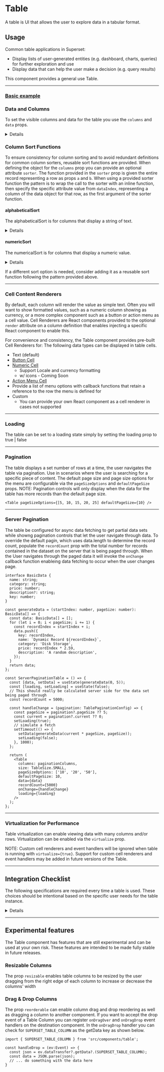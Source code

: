 
<Meta title="Design System/Components/Table/Overview" />

# Table

A table is UI that allows the user to explore data in a tabular format.

## Usage

Common table applications in Superset:

- Display lists of user-generated entities (e.g. dashboard, charts, queries) for further exploration and use
- Display data that can help the user make a decision (e.g. query results)

This component provides a general use Table.

---

### [Basic example](./?path=/docs/design-system-components-table-examples--basic)

<Story id="design-system-components-table-examples--basic" />

### Data and Columns

To set the visible columns and data for the table you use the `columns` and `data` props.

<details>

The basic table example for the `columns` prop is:

```
const basicColumns: = [
  {
    title: 'Name',
    dataIndex: 'name',
    key: 'name',
    width: 150,
    sorter: (a: BasicData, b: BasicData) =>
      alphabeticalSort('name', a, b),
  },
  {
    title: 'Category',
    dataIndex: 'category',
    key: 'category',
    sorter: (a: BasicData, b: BasicData) =>
      alphabeticalSort('category', a, b),
  },
  {
    title: 'Price',
    dataIndex: 'price',
    key: 'price',
    sorter: (a: BasicData, b: BasicData) =>
      numericalSort('price', a, b),
  },
  {
    title: 'Description',
    dataIndex: 'description',
    key: 'description',
  },
];
```

The data prop is:

```
const basicData: = [
  {
    key: 1,
    name: 'Floppy Disk 10 pack',
    category: 'Disk Storage',
    price: '9.99'
    description: 'A real blast from the past',
  },
  {
    key: 2,
    name: 'DVD 100 pack',
    category: 'Optical Storage',
    price: '27.99'
    description: 'Still pretty ancient',
  },
  {
    key: 3,
    name: '128 GB SSD',
    category: 'Hardrive',
    price: '49.99'
    description: 'Reliable and fast data storage',
  },
];
```

</details>

### Column Sort Functions

To ensure consistency for column sorting and to avoid redundant definitions for common column sorters, reusable sort functions are provided.
When defining the object for the `columns` prop you can provide an optional attribute `sorter`.
The function provided in the `sorter` prop is given the entire record representing a row as props `a` and `b`.
When using a provided sorter function the pattern is to wrap the call to the sorter with an inline function, then specify the specific attribute value from `dataIndex`, representing a column
of the data object for that row, as the first argument of the sorter function.

#### alphabeticalSort

The alphabeticalSort is for columns that display a string of text.

<details>

```
import { alphabeticalSort } from 'src/components/Table/sorters';

const basicColumns = [
  {
    title: 'Column Name',
    dataIndex: 'columnName',
    key: 'columnName',
    sorter: (a, b) =>
      alphabeticalSort('columnName', a, b),
  }
]
```

</details>

#### numericSort

The numericalSort is for columns that display a numeric value.

<details>

```
import { numericalSort } from './sorters';

const basicColumns = [
  {
    title: 'Height',
    dataIndex: 'height',
    key: 'height',
    sorter: (a, b) =>
      numericalSort('height', a, b),
  }
]
```

</details>

If a different sort option is needed, consider adding it as a reusable sort function following the pattern provided above.

---

### Cell Content Renderers

By default, each column will render the value as simple text. Often you will want to show formatted values, such as a numeric column showing as currency, or a more complex component such as a button or action menu as a cell value.
Cell Renderers are React components provided to the optional `render` attribute on a column definition that enables injecting a specific React component to enable this.

<Story id="design-system-components-table-examples--cell-renderers" />

For convenience and consistency, the Table component provides pre-built Cell Renderers for:
The following data types can be displayed in table cells.

- Text (default)
- [Button Cell](./?path=/docs/design-system-components-table-cell-renderers-buttoncell--basic)
- [Numeric Cell](./docs/design-system-components-table-cell-renderers-numericcell--basic)
  - Support Locale and currency formatting
  - w/ icons - Coming Soon
- [Action Menu Cell](./?path=/docs/design-system-components-table-cell-renderers-actioncell-overview--page)
- Provide a list of menu options with callback functions that retain a reference to the row the menu is defined for
- Custom
  - You can provide your own React component as a cell renderer in cases not supported

---

### Loading

The table can be set to a loading state simply by setting the loading prop to true | false

<Story id="design-system-components-table-examples--loading" />

---

### Pagination

The table displays a set number of rows at a time, the user navigates the table via pagination. Use in scenarios where the user is searching for a specific piece of content.
The default page size and page size options for the menu are configurable via the `pageSizeOptions` and `defaultPageSize` props.
NOTE: Pagination controls will only display when the data for the table has more records than the default page size.

<Story id="design-system-components-table-examples--pagination" />

```
<Table pageSizeOptions={[5, 10, 15, 20, 25] defaultPageSize={10} />
```

---

### Server Pagination

The table be configured for async data fetching to get partial data sets while showng pagination controls that let the user navigate through data.
To override the default pagin, which uses data.length to determine the record count, populate the `recordCount` prop with the total number for records
contained in the dataset on the server that is being paged through. When the User navigates through the paged data it will invoke the `onChange` callback
function enableing data fetching to occur when the user changes page.

<Story id="design-system-components-table-examples--server-pagination" />

```
interface BasicData {
  name: string;
  category: string;
  price: number;
  description?: string;
  key: number;
}

const generateData = (startIndex: number, pageSize: number): BasicData[] => {
  const data: BasicData[] = [];
  for (let i = 0; i < pageSize; i += 1) {
    const recordIndex = startIndex + i;
    data.push({
      key: recordIndex,
      name: `Dynamic Record ${recordIndex}`,
      category: 'Disk Storage',
      price: recordIndex * 2.59,
      description: 'A random description',
    });
  }
  return data;
};

const ServerPaginationTable = () => {
  const [data, setData] = useState(generateData(0, 5));
  const [loading, setLoading] = useState(false);
  // This should really be calculated server side for the data set being paged through
  const recordCount = 5000;

  const handleChange = (pagination: TablePaginationConfig) => {
    const pageSize = pagination?.pageSize ?? 5;
    const current = pagination?.current ?? 0;
    setLoading(true);
    // simulate a fetch
    setTimeout(() => {
      setData(generateData(current * pageSize, pageSize));
      setLoading(false);
    }, 1000);
  };

  return (
    <Table
      columns: paginationColumns,
      size: TableSize.SMALL,
      pageSizeOptions: ['10', '20', '50'],
      defaultPageSize: 10,
      data={data}
      recordCount={5000}
      onChange={handleChange}
      loading={loading}
    />
  );
};
```

---

### Virtualization for Performance

Table virtualization can enable viewing data with many columns and/or rows.
Virtualization can be enabled via the `virtualize` prop.

NOTE: Custom cell renderers and event handlers will be ignored when table is running with `virtualize={true}`.
Support for custom cell renderers and event handlers may be added in future versions of the Table.

<Story id="design-system-components-table-examples--virtualized-performance" />

---

## Integration Checklist

The following specifications are required every time a table is used. These choices should be intentional based on the specific user needs for the table instance.

<details>

- [ ] Size
  - Large
  - Small
- Columns
  - [ ] Number of
  - [ ] Contents
  - [ ] Order
  - [ ] Widths
- Column headers
  - [ ] Labels
  - [ ] Has tooltip
    - [ ] Tooltip text
- [ ] Default sort
- Functionality
  - [ ] Can sort columns
  - [ ] Can filter columns
- [ ] Loading
  - Pagination
    - [ ] Number of rows per page
  - Infinite scroll
- [ ] Has toolbar
  - [ ] Has table title
    - [ ] Label
  - [ ] Has buttons
    - [ ] Labels
    - [ ] Actions
  - [ ] Has search

</details>

---

## Experimental features

The Table component has features that are still experimental and can be used at your own risk.
These features are intended to be made fully stable in future releases.

### Resizable Columns

The prop `resizable` enables table columns to be resized by the user dragging from the right edge of each
column to increase or decrease the columns' width

<Story id="design-system-components-table-examples--resizable-columns" />

### Drag & Drop Columns

The prop `reorderable` can enable column drag and drop reordering as well as dragging a column to another component. If you want to accept the drop event of a Table Column
you can register `onDragOver` and `onDragDrop` event handlers on the destination component. In the `onDragDrop` handler you can check for `SUPERSET_TABLE_COLUMN`
as the getData key as shown below.

```
import { SUPERSET_TABLE_COLUMN } from 'src/components/table';

const handleDrop = (ev:Event) => {
  const json = ev.dataTransfer?.getData?.(SUPERSET_TABLE_COLUMN);
  const data = JSON.parse(json);
  // ... do something with the data here
}
```

<Story id="design-system-components-table-examples--reorderable-columns" />
